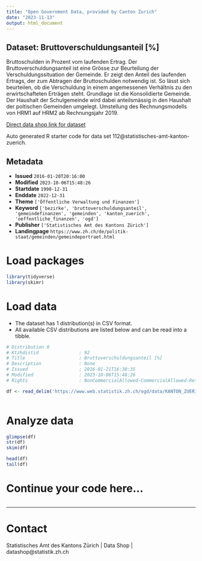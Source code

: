 ```yaml
---
title: "Open Government Data, provided by Canton Zurich"
date: "2023-11-13"
output: html_document
---
```


## Dataset: Bruttoverschuldungsanteil [%]

Bruttoschulden in Prozent vom laufenden Ertrag. Der Bruttoverschuldungsanteil ist eine Grösse zur Beurteilung der Verschuldungssituation der Gemeinde. Er zeigt den Anteil des laufenden Ertrags, der zum Abtragen der Bruttoschulden notwendig ist. So lässt sich beurteilen, ob die Verschuldung in einem angemessenen Verhältnis zu den erwirtschafteten Erträgen steht. Grundlage ist die Konsolidierte Gemeinde. Der Haushalt der Schulgemeinde wird dabei anteilsmässig in den Haushalt der poltischen Gemeinden umgelegt. Umstellung des Rechnungsmodells von HRM1 auf HRM2 ab Rechnungsjahr 2019.

[Direct data shop link for dataset](https://www.zh.ch/de/politik-staat/statistik-daten/datenkatalog.html#/datasets/112@statistisches-amt-kanton-zuerich)

Auto generated R starter code for data set 112@statistisches-amt-kanton-zuerich.

## Metadata

- **Issued** `2016-01-20T20:16:00`
- **Modified** `2023-10-06T15:48:26`
- **Startdate** `1990-12-31`
- **Enddate** `2022-12-31`
- **Theme** `['Öffentliche Verwaltung und Finanzen']`
- **Keyword** `['bezirke', 'bruttoverschuldungsanteil', 'gemeindefinanzen', 'gemeinden', 'kanton_zuerich', 'oeffentliche_finanzen', 'ogd']`
- **Publisher** `['Statistisches Amt des Kantons Zürich']`
- **Landingpage** `https://www.zh.ch/de/politik-staat/gemeinden/gemeindeportraet.html`


# Load packages

```r

library(tidyverse)
library(skimr)

```

# Load data

-   The dataset has 1 distribution(s) in CSV format.
-   All available CSV distributions are listed below and can be read into a tibble.

```r

# Distribution 0
# Ktzhdistid               : 92
# Title                    : Bruttoverschuldungsanteil [%]
# Description              : None
# Issued                   : 2016-01-21T16:30:35
# Modified                 : 2023-10-06T15:48:26
# Rights                   : NonCommercialAllowed-CommercialAllowed-ReferenceRequired

df <- read_delim('https://www.web.statistik.zh.ch/ogd/data/KANTON_ZUERICH_413.csv')



```

# Analyze data

```r

glimpse(df)
str(df)
skim(df)

head(df)
tail(df)

```

# Continue your code here...

```r

```

------------------------------------------------------------------------

# Contact

Statistisches Amt des Kantons Zürich | Data Shop | datashop@statistik.zh.ch
